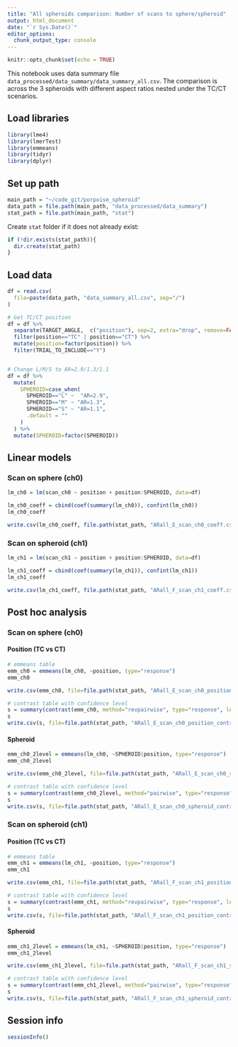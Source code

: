 ```yaml
---
title: "All spheroids comparison: Number of scans to sphere/spheroid"
output: html_document
date: "`r Sys.Date()`"
editor_options:
  chunk_output_type: console
---
```


```r
knitr::opts_chunk$set(echo = TRUE)
```

This notebook uses data summary file `data_processed/data_summary/data_summary_all.csv`. The comparison is across the 3 spheroids with different aspect ratios nested under the TC/CT scenarios.


## Load libraries
```r
library(lme4)
library(lmerTest)
library(emmeans)
library(tidyr)
library(dplyr)
```


## Set up path
```r
main_path = "~/code_git/porpoise_spheroid"
data_path = file.path(main_path, "data_processed/data_summary")
stat_path = file.path(main_path, "stat")
```

Create `stat` folder if it does not already exist:
```r
if (!dir.exists(stat_path)){
  dir.create(stat_path)
}
```


## Load data
```r
df = read.csv(
  file=paste(data_path, "data_summary_all.csv", sep="/")
)

# Get TC/CT position
df = df %>%
  separate(TARGET_ANGLE,  c("position"), sep=2, extra="drop", remove=FALSE) %>%
  filter(position=="TC" | position=="CT") %>%
  mutate(position=factor(position)) %>%
  filter(TRIAL_TO_INCLUDE=="Y")


# Change L/M/S to AR=2.9/1.3/1.1
df = df %>%
  mutate(
    SPHEROID=case_when(
      SPHEROID=="L" ~  "AR=2.9",
      SPHEROID=="M" ~ "AR=1.3",
      SPHEROID=="S" ~ "AR=1.1",
      .default = ""
    )
  ) %>%
  mutate(SPHEROID=factor(SPHEROID))
```


## Linear models

### Scan on sphere (ch0)
```r
lm_ch0 = lm(scan_ch0 ~ position + position:SPHEROID, data=df)

lm_ch0_coeff = cbind(coef(summary(lm_ch0)), confint(lm_ch0))
lm_ch0_coeff

write.csv(lm_ch0_coeff, file.path(stat_path, "ARall_E_scan_ch0_coeff.csv"))
```

### Scan on spheroid (ch1)
```r
lm_ch1 = lm(scan_ch1 ~ position + position:SPHEROID, data=df)

lm_ch1_coeff = cbind(coef(summary(lm_ch1)), confint(lm_ch1))
lm_ch1_coeff

write.csv(lm_ch1_coeff, file.path(stat_path, "ARall_F_scan_ch1_coeff.csv"))
```




## Post hoc analysis

### Scan on sphere (ch0)

#### Position (TC vs CT)
```r
# emmeans table
emm_ch0 = emmeans(lm_ch0, ~position, type="response")
emm_ch0

write.csv(emm_ch0, file=file.path(stat_path, "ARall_E_scan_ch0_position_emmeans.csv"), row.names=FALSE)
```

```r
# contrast table with confidence level
s = summary(contrast(emm_ch0, method="revpairwise", type="response", level=0.95), infer=TRUE)
s
write.csv(s, file=file.path(stat_path, "ARall_E_scan_ch0_position_contrast.csv"), row.names=FALSE)
```

#### Spheroid
```r
emm_ch0_2level = emmeans(lm_ch0, ~SPHEROID|position, type="response")
emm_ch0_2level

write.csv(emm_ch0_2level, file=file.path(stat_path, "ARall_E_scan_ch0_spheroid_emmeans.csv"), row.names=FALSE)
```

```r
# contrast table with confidence level
s = summary(contrast(emm_ch0_2level, method="pairwise", type="response", level=0.95), infer=TRUE)
s
write.csv(s, file=file.path(stat_path, "ARall_E_scan_ch0_spheroid_contrast.csv"), row.names=FALSE)
```


### Scan on spheroid (ch1)

#### Position (TC vs CT)
```r
# emmeans table
emm_ch1 = emmeans(lm_ch1, ~position, type="response")
emm_ch1

write.csv(emm_ch1, file=file.path(stat_path, "ARall_F_scan_ch1_position_emmeans.csv"), row.names=FALSE)
```

```r
# contrast table with confidence level
s = summary(contrast(emm_ch1, method="revpairwise", type="response", level=0.95), infer=TRUE)
s
write.csv(s, file=file.path(stat_path, "ARall_F_scan_ch1_position_contrast.csv"), row.names=FALSE)
```

#### Spheroid
```r
emm_ch1_2level = emmeans(lm_ch1, ~SPHEROID|position, type="response")
emm_ch1_2level

write.csv(emm_ch1_2level, file=file.path(stat_path, "ARall_F_scan_ch1_spheroid_emmeans.csv"), row.names=FALSE)
```

```r
# contrast table with confidence level
s = summary(contrast(emm_ch1_2level, method="pairwise", type="response", level=0.95), infer=TRUE)
s
write.csv(s, file=file.path(stat_path, "ARall_F_scan_ch1_spheroid_contrast.csv"), row.names=FALSE)
```



## Session info
```r
sessionInfo()
```
